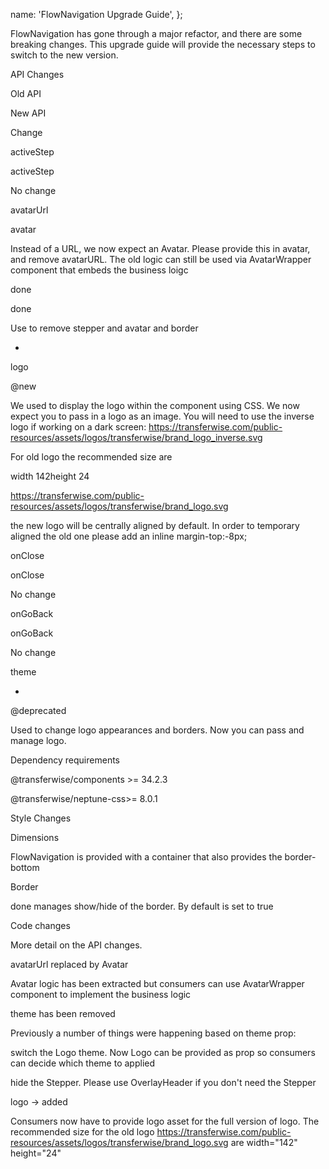   name: 'FlowNavigation Upgrade Guide',
};

FlowNavigation has gone through a major refactor, and there are some breaking changes. This upgrade guide will provide the necessary steps to switch to the new version.

API Changes

Old API

New API

Change

activeStep

activeStep

No change

avatarUrl

avatar

Instead of a URL, we now expect an Avatar. Please provide this in avatar, and remove avatarURL. The old logic can still be used via AvatarWrapper component that embeds the business loigc

done

done

Use to remove stepper and avatar and border

-

logo

@new

We used to display the logo within the component using CSS. We now expect you to pass in a logo as an image. You will need to use the inverse logo if working on a dark screen: https://transferwise.com/public-resources/assets/logos/transferwise/brand_logo_inverse.svg

For old logo the recommended size are 

width 142height 24

https://transferwise.com/public-resources/assets/logos/transferwise/brand_logo.svg

the new logo will be centrally aligned by default. In order to temporary aligned the old one please add an inline margin-top:-8px;

onClose

onClose

No change

onGoBack

onGoBack

No change

theme

-

@deprecated

Used to change logo appearances and borders. Now you can pass and manage logo. 

Dependency requirements

@transferwise/components >= 34.2.3

@transferwise/neptune-css>= 8.0.1

Style Changes

Dimensions

FlowNavigation is provided with a container that also provides the border-bottom

Border

done manages show/hide of the border. By default is set to true

Code changes

More detail on the API changes.

avatarUrl replaced by Avatar      

Avatar logic has been extracted but consumers can use AvatarWrapper component to implement the business logic

theme has been removed 

Previously a number of things were happening based on theme prop:

switch  the Logo theme. Now Logo can be provided as prop so consumers can decide which  theme to applied

hide the Stepper. Please use OverlayHeader if you don't need the Stepper 

logo → added

Consumers now have to provide logo asset for the full version of logo. The recommended size for the old logo https://transferwise.com/public-resources/assets/logos/transferwise/brand_logo.svg are width="142" height="24"

